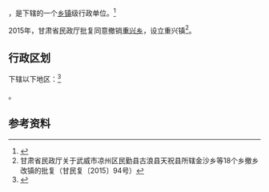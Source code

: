 {{中国乡级行政区|62/06/21/202/000}}

'''{{PAGENAMEBASE}}'''，是{{PRC admin/fullname|62/06/21/202/000|3}}下辖的一个[[乡镇|乡镇]]级行政单位。<ref>{{PRC admin/ref sgc|{{PRC admin/parent|62/06/21/202/000}}}}</ref>

2015年，甘肃省民政厅批复同意撤销[[重兴乡_(民勤县)|重兴乡]]，设立重兴镇<ref>甘肃省民政厅关于武威市凉州区民勤县古浪县天祝县所辖金沙乡等18个乡撤乡改镇的批复（甘民复〔2015〕94号）</ref>。

== 行政区划 ==

{{PAGENAMEBASE}}下辖以下地区：<ref>{{PRC admin/ref sgc|62/06/21/202/000}}</ref>

{{PRC admin/children|62/06/21/202/000}}。

== 参考资料 ==

{{reflist}}

{{行政区划小作品}}
{{PRC admin/navcat|62/06/21/202/000}}